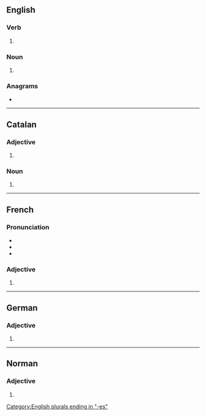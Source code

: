{{also|Grosses|großes|Großes}}
==English==

===Verb===
{{head|en|verb form}}

# {{en-third-person singular of|gross}}

===Noun===
{{head|en|noun form}}

# {{plural of|en|gross}}

===Anagrams===
* {{anagrams|en|a=egorsss|Gossers}}

[[Category:English plurals ending in "-es"]]

----

==Catalan==

===Adjective===
{{head|ca|adjective form}}

# {{feminine plural of|ca|gros}}

===Noun===
{{head|ca|noun form}}

# {{plural of|ca|grossa}}

----

==French==

===Pronunciation===
* {{fr-IPA|grôsse}}
* {{audio|fr|LL-Q150 (fra)-Lepticed7-grosses.wav|Audio}}
* {{homophones|fr|grosse|}}

===Adjective===
{{head|fr|adjective form}}

# {{feminine plural of|fr|gros}}

----

==German==

===Adjective===
{{head|de|adjective form}}

# {{de-adj form of|gross}}

----

==Norman==

===Adjective===
{{head|nrf|adjective form}}

# {{feminine plural of|nrf|gros}}